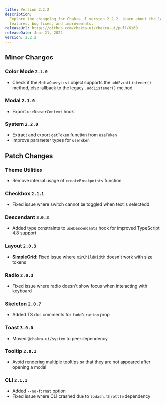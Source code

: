 ```yaml
---
title: Version 2.2.2
description:
  Explore the changelog for Chakra UI version 2.2.2. Learn about the latest
  features, bug fixes, and improvements.
releaseUrl: https://github.com/chakra-ui/chakra-ui/pull/6169
releaseDate: June 21, 2022
version: 2.2.2
---
```


## Minor Changes

### Color Mode `2.1.0`

- Check if the `MediaQueryList` object supports the `addEventListener()` method,
  else fallback to the legacy `.addListener()` method.

### Modal `2.1.0`

- Export `useDrawerContext` hook

### System `2.2.0`

- Extract and export `getToken` function from `useToken`
- Improve parameter types for `useToken`

## Patch Changes

### Theme Utilities

- Remove internal usage of `createBreakpoints` function

### Checkbox `2.1.1`

- Fixed issue where switch cannot be toggled when text is selectedd

### Descendant `3.0.3`

- Added type constraints to `useDescendants` hook for improved TypeScript 4.8
  support

### Layout `2.0.3`

- **SimpleGrid:** Fixed issue where `minChildWidth` doesn't work with size
  tokens

### Radio `2.0.3`

- Fixed issue where radio doesn't show focus when interacting with keyboard

### Skeleton `2.0.7`

- Added TS doc comments for `fadeDuration` prop

### Toast `3.0.0`

- Moved `@chakra-ui/system` to peer dependency

### Tooltip `2.0.3`

- Avoid rendering multiple tooltips so that they are not appeared after opening
  a modal

### CLI `2.1.1`

- Added `--no-format` option
- Fixed issue where CLI crashed due to `lodash.throttle` dependency
